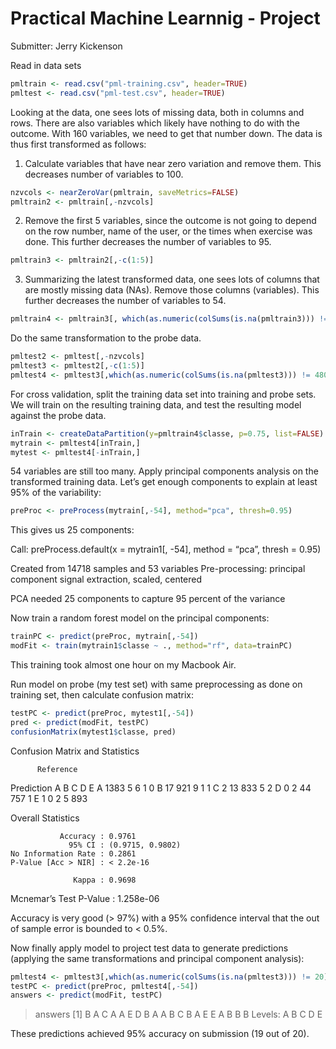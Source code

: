 Practical Machine Learnnig - Project
========================================================
Submitter: Jerry Kickenson


Read in data sets
```r
pmltrain <- read.csv("pml-training.csv", header=TRUE)
pmltest <- read.csv("pml-test.csv", header=TRUE)
```


Looking at the data, one sees lots of missing data, both in columns and rows.  There are also variables which likely have nothing to do with the outcome.  With 160 variables, we need to get that number down. The data is thus first transformed as follows:

1. Calculate variables that have near zero variation and remove them.  This decreases number of variables to 100.
```r
nzvcols <- nearZeroVar(pmltrain, saveMetrics=FALSE)
pmltrain2 <- pmltrain[,-nzvcols]
```
2. Remove the first 5 variables, since the outcome is not going to depend on the row number, name of the user, or the times when exercise was done.  This further decreases the number of variables to 95.
```r
pmltrain3 <- pmltrain2[,-c(1:5)]
```
3. Summarizing the latest transformed data, one sees lots of columns that are mostly missing data (NAs).  Remove those columns (variables).  This further decreases the number of variables to 54.
```r
pmltrain4 <- pmltrain3[, which(as.numeric(colSums(is.na(pmltrain3))) != 14410)]
```


Do the same transformation to the probe data.
```r
pmltest2 <- pmltest[,-nzvcols]
pmltest3 <- pmltest2[,-c(1:5)]
pmltest4 <- pmltest3[,which(as.numeric(colSums(is.na(pmltest3))) != 4806)]
```

For cross validation, split the training data set into training and probe sets.  We will train on the resulting training data, and test the resulting model against the probe data.

```r
inTrain <- createDataPartition(y=pmltrain4$classe, p=0.75, list=FALSE)
mytrain <- pmltest4[inTrain,]
mytest <- pmltest4[-inTrain,]
```


54 variables are still too many.  Apply principal components analysis on the transformed training data.  Let's get enough components to explain at least 95% of the variability:


```r
preProc <- preProcess(mytrain[,-54], method="pca", thresh=0.95)
```

This gives us 25 components:

Call:
preProcess.default(x = mytrain1[, -54], method = "pca", thresh = 0.95)

Created from 14718 samples and 53 variables
Pre-processing: principal component signal extraction, scaled, centered 

PCA needed 25 components to capture 95 percent of the variance

Now train a random forest model on the principal components:

```r
trainPC <- predict(preProc, mytrain[,-54])
modFit <- train(mytrain1$classe ~ ., method="rf", data=trainPC)
```
This training took almost one hour on my Macbook Air.

Run model on probe (my test set) with same preprocessing as done on training set, then calculate confusion matrix:
```r
testPC <- predict(preProc, mytest1[,-54])
pred <- predict(modFit, testPC)
confusionMatrix(mytest1$classe, pred)
```
Confusion Matrix and Statistics

          Reference
Prediction    A    B    C    D    E
         A 1383    5    6    1    0
         B   17  921    9    1    1
         C    2   13  833    5    2
         D    0    2   44  757    1
         E    1    0    2    5  893

Overall Statistics
                                          
               Accuracy : 0.9761          
                 95% CI : (0.9715, 0.9802)
    No Information Rate : 0.2861          
    P-Value [Acc > NIR] : < 2.2e-16       
                                          
                  Kappa : 0.9698          
 Mcnemar's Test P-Value : 1.258e-06       

Accuracy is very good (> 97%) with a 95% confidence interval that the out of sample error is bounded to < 0.5%.  

Now finally apply model to project test data to generate predictions (applying the same transformations and principal component analysis):

```r
pmltest4 <- pmltest3[,which(as.numeric(colSums(is.na(pmltest3))) != 20)]
testPC <- predict(preProc, pmltest4[,-54])
answers <- predict(modFit, testPC)
```

> answers
 [1] B A C A A E D B A A B C B A E E A B B B
Levels: A B C D E

These predictions achieved 95% accuracy on submission (19 out of 20).


